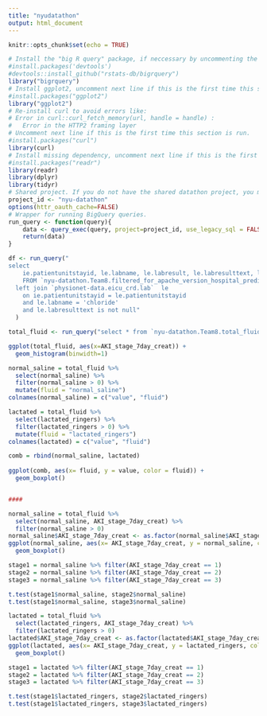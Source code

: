 ```yaml
---
title: "nyudatathon"
output: html_document
---
```


```r
knitr::opts_chunk$set(echo = TRUE)
```

```r
# Install the "big R query" package, if neccessary by uncommenting the following two lines:
#install.packages('devtools')
#devtools::install_github("rstats-db/bigrquery")
library("bigrquery")
# Install ggplot2, uncomment next line if this is the first time this section is run.
#install.packages("ggplot2")
library("ggplot2")
# Re-install curl to avoid errors like:
# Error in curl::curl_fetch_memory(url, handle = handle) :
#   Error in the HTTP2 framing layer
# Uncomment next line if this is the first time this section is run.
#install.packages("curl")
library(curl)
# Install missing dependency, uncomment next line if this is the first time this section is run.
#install.packages("readr")
library(readr)
library(dplyr)
library(tidyr)
# Shared project. If you do not have the shared datathon project, you may use your own GCP project.
project_id <- "nyu-datathon"
options(httr_oauth_cache=FALSE)
# Wrapper for running BigQuery queries.
run_query <- function(query){
    data <- query_exec(query, project=project_id, use_legacy_sql = FALSE)
    return(data)
}
```


```r
df <- run_query("
select
    ie.patientunitstayid, le.labname, le.labresult, le.labresulttext, le.labresultoffset
    FROM `nyu-datathon.Team8.filtered_for_apache_version_hospital_prediction`  ie
  left join `physionet-data.eicu_crd.lab`  le
    on ie.patientunitstayid = le.patientunitstayid
    and le.labname = 'chloride'
    and le.labresulttext is not null"
  )
```
```r
total_fluid <- run_query("select * from `nyu-datathon.Team8.total_fluid_for_aki`")

ggplot(total_fluid, aes(x=AKI_stage_7day_creat)) + 
  geom_histogram(binwidth=1)

normal_saline = total_fluid %>% 
  select(normal_saline) %>% 
  filter(normal_saline > 0) %>% 
  mutate(fluid = "normal_saline")
colnames(normal_saline) = c("value", "fluid")

lactated = total_fluid %>% 
  select(lactated_ringers) %>% 
  filter(lactated_ringers > 0) %>% 
  mutate(fluid = "lactated_ringers")
colnames(lactated) = c("value", "fluid")

comb = rbind(normal_saline, lactated)
  
ggplot(comb, aes(x= fluid, y = value, color = fluid)) + 
  geom_boxplot()


####

normal_saline = total_fluid %>% 
  select(normal_saline, AKI_stage_7day_creat) %>% 
  filter(normal_saline > 0)
normal_saline$AKI_stage_7day_creat <- as.factor(normal_saline$AKI_stage_7day_creat)
ggplot(normal_saline, aes(x= AKI_stage_7day_creat, y = normal_saline, color = AKI_stage_7day_creat)) + 
  geom_boxplot()

stage1 = normal_saline %>% filter(AKI_stage_7day_creat == 1)
stage2 = normal_saline %>% filter(AKI_stage_7day_creat == 2)
stage3 = normal_saline %>% filter(AKI_stage_7day_creat == 3)

t.test(stage1$normal_saline, stage2$normal_saline)
t.test(stage1$normal_saline, stage3$normal_saline)

lactated = total_fluid %>% 
  select(lactated_ringers, AKI_stage_7day_creat) %>% 
  filter(lactated_ringers > 0)
lactated$AKI_stage_7day_creat <- as.factor(lactated$AKI_stage_7day_creat)
ggplot(lactated, aes(x= AKI_stage_7day_creat, y = lactated_ringers, color = AKI_stage_7day_creat)) + 
  geom_boxplot()

stage1 = lactated %>% filter(AKI_stage_7day_creat == 1)
stage2 = lactated %>% filter(AKI_stage_7day_creat == 2)
stage3 = lactated %>% filter(AKI_stage_7day_creat == 3)

t.test(stage1$lactated_ringers, stage2$lactated_ringers)
t.test(stage1$lactated_ringers, stage3$lactated_ringers)

```